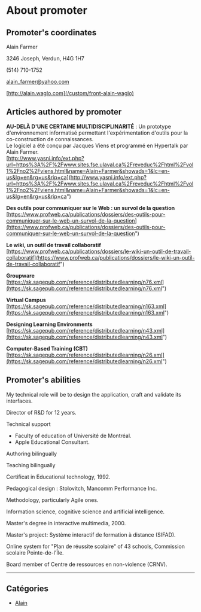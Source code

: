 # About promoter

## Promoter's coordinates

Alain Farmer

3246 Joseph, Verdun, H4G 1H7

(514) 710-1752

[alain_farmer@yahoo.com](mailto:alain_farmer@yahoo.com)

[http://alain.waglo.com](/custom/front-alain-waglo)

## Articles authored by promoter

**AU-DELÀ D'UNE CERTAINE MULTIDISCIPLINARITÉ** : Un prototype d'environnement informatisé permettant l'expérimentation d'outils pour la co-construction de connaissances.  
Le logiciel a été conçu par Jacques Viens et programmé en Hypertalk par Alain Farmer.  
[http://www.yasni.info/ext.php?url=https%3A%2F%2Fwww.sites.fse.ulaval.ca%2Freveduc%2Fhtml%2Fvol1%2Fno2%2Fviens.html&name=Alain+Farmer&showads=1&lc=en-us&lg=en&rg=us&rip=ca](http://www.yasni.info/ext.php?url=https%3A%2F%2Fwww.sites.fse.ulaval.ca%2Freveduc%2Fhtml%2Fvol1%2Fno2%2Fviens.html&name=Alain+Farmer&showads=1&lc=en-us&lg=en&rg=us&rip=ca")

**Des outils pour communiquer sur le Web : un survol de la question**  
[https://www.profweb.ca/publications/dossiers/des-outils-pour-communiquer-sur-le-web-un-survol-de-la-question](https://www.profweb.ca/publications/dossiers/des-outils-pour-communiquer-sur-le-web-un-survol-de-la-question")

**Le wiki, un outil de travail collaboratif**  
[https://www.profweb.ca/publications/dossiers/le-wiki-un-outil-de-travail-collaboratif](https://www.profweb.ca/publications/dossiers/le-wiki-un-outil-de-travail-collaboratif")

**Groupware**  
[https://sk.sagepub.com/reference/distributedlearning/n76.xml](https://sk.sagepub.com/reference/distributedlearning/n76.xml")

**Virtual Campus**  
[https://sk.sagepub.com/reference/distributedlearning/n163.xml](https://sk.sagepub.com/reference/distributedlearning/n163.xml")

**Designing Learning Environments**  
[https://sk.sagepub.com/reference/distributedlearning/n43.xml](https://sk.sagepub.com/reference/distributedlearning/n43.xml")

**Computer-Based Training (CBT)**  
[https://sk.sagepub.com/reference/distributedlearning/n26.xml](https://sk.sagepub.com/reference/distributedlearning/n26.xml")

## Promoter's abilities

My technical role will be to design the application, craft and validate its interfaces.

Director of R&D for 12 years.

Technical support

- Faculty of education of Université de Montréal.
- Apple Educational Consultant.

Authoring bilingually

Teaching bilingually

Certificat in Educational technology, 1992.

Pedagogical design : Stolovitch, Mancomm Performance Inc.

Methodology, particularly Agile ones.

Information science, cognitive science and artificial intelligence.

Master's degree in interactive multimedia, 2000.

Master's project: Système interactif de formation à distance (SIFAD).

Online system for "Plan de réussite scolaire" of 43 schools, Commission scolaire Pointe-de-l'Île.

Board member of Centre de ressources en non-violence (CRNV).

---

## Catégories

- [Alain](/custom/cat-alain)
